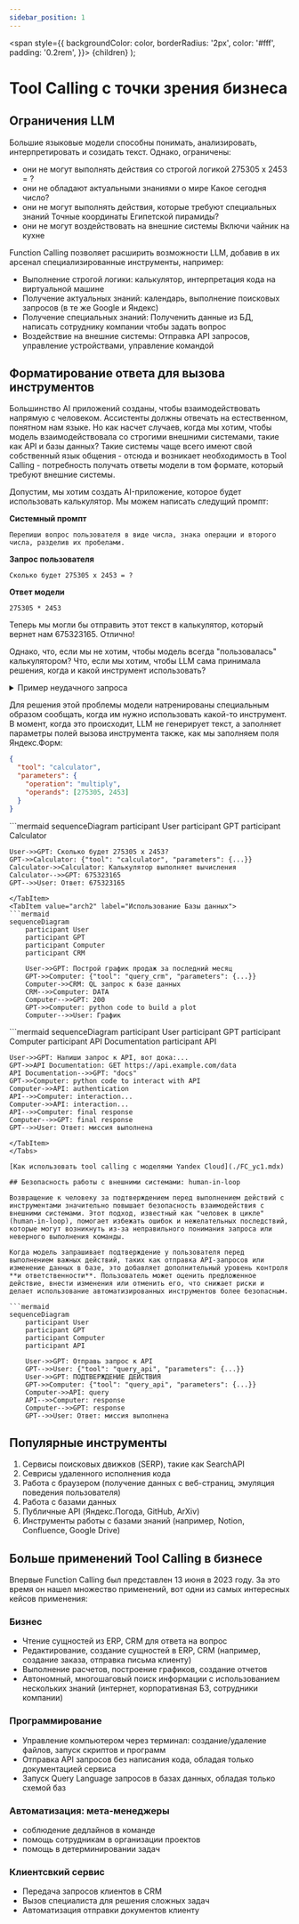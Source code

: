 ```yaml
---
sidebar_position: 1
---
```


  <span
    style={{
      backgroundColor: color,
      borderRadius: '2px',
      color: '#fff',
      padding: '0.2rem',
    }}>
    {children}
  </span>
);

# Tool Calling с точки зрения бизнеса

## Ограничения LLM

Большие языковые модели способны понимать, анализировать, интерпретировать и созидать текст. Однако, ограничены:
* они не могут выполнять действия со строгой логикой <Highlight color="#800000">275305 x 2453 = ?</Highlight>
* они не обладают актуальными знаниями о мире <Highlight color="#800000">Какое сегодня число?</Highlight>
* они не могут выполнять действия, которые требуют специальных знаний <Highlight color="#800000">Точные координаты Египетской пирамиды?</Highlight>
* они не могут воздействовать на внешние системы <Highlight color="#800000">Включи чайник на кухне</Highlight>

Function Calling позволяет расширить возможности LLM, добавив в их арсенал специализированные инструменты, например:
* Выполнение строгой логики: калькулятор, интерпретация кода на виртуальной машине
* Получение актуальных знаний: календарь, выполнение поисковых запросов (в те же Google и Яндекс)
* Получение специальных знаний: Полученить данные из БД, написать сотруднику компании чтобы задать вопрос
* Воздействие на внешние системы: Отправка API запросов, управление устройствами, управление командой

## Форматирование ответа для вызова инструментов

Большинство AI приложений созданы, чтобы взаимодействовать напрямую с человеком. Ассистенты должны отвечать на естественном, понятном нам языке. Но как насчет случаев, когда мы хотим, чтобы модель взаимодействовала со строгими внешними системами, такие как API и базы данных? Такие системы чаще всего имеют свой собственный язык общения - отсюда и возникает необходимость в Tool Calling - потребность получать ответы модели в том формате, который требуют внешние системы.

Допустим, мы хотим создать AI-приложение, которое будет использовать калькулятор. Мы можем написать следущий промпт:

**Системный промпт**
```
Перепиши вопрос пользователя в виде числа, знака операции и второго числа, разделив их пробелами.
```
**Запрос пользователя**
```
Сколько будет 275305 x 2453 = ?
```
**Ответ модели**
```
275305 * 2453
```
Теперь мы могли бы отправить этот текст в калькулятор, который вернет нам 675323165. Отлично!

Однако, что, если мы не хотим, чтобы модель всегда "пользовалась" калькулятором? Что, если мы хотим, чтобы LLM сама принимала решения, когда и какой инструмент использовать?

<details>
  <summary>Пример неудачного запроса</summary>

  **Системный промпт**
    ```
    Перепиши вопрос пользователя в виде числа, знака операции и второго числа, разделив их пробелами.
    ```
    **Запрос пользователя**
    ```
    Кто сейчас император Японии?
    ```
    **Ответ модели**
    ```
    0 $?$ 1
    ```
</details>

Для решения этой проблемы модели натренированы специальным образом сообщать, когда им нужно использовать какой-то инструмент. 
В момент, когда это происходит, LLM не генерирует текст, а заполняет параметры полей вызова инструмента также, как мы заполняем поля Яндекс.Форм:
```json
{
  "tool": "calculator",
  "parameters": {
    "operation": "multiply",
    "operands": [275305, 2453]
  }
}
```

<Tabs>
<TabItem value="arch1" label="Калькулятор">
```mermaid
sequenceDiagram
    participant User
    participant GPT
    participant Calculator

    User->>GPT: Сколько будет 275305 x 2453?
    GPT->>Calculator: {"tool": "calculator", "parameters": {...}}
    Calculator->>Calculator: Калькулятор выполняет вычисления
    Calculator-->>GPT: 675323165
    GPT-->>User: Ответ: 675323165
```
</TabItem>
<TabItem value="arch2" label="Использование Базы данных">
```mermaid
sequenceDiagram
    participant User
    participant GPT
    participant Computer
    participant CRM

    User->>GPT: Построй график продаж за последний месяц
    GPT->>Computer: {"tool": "query_crm", "parameters": {...}}
    Computer->>CRM: QL запрос к базе данных
    CRM-->>Computer: DATA
    Computer-->>GPT: 200
    GPT->>Computer: python code to build a plot
    Computer-->>User: График
```
</TabItem>
<TabItem value="arch3" label="Использование API без кода">
```mermaid
sequenceDiagram
    participant User
    participant GPT
    participant Computer
    participant API Documentation
    participant API

    User->>GPT: Напиши запрос к API, вот дока:...
    GPT->>API Documentation: GET https://api.example.com/data
    API Documentation-->>GPT: "docs"
    GPT->>Computer: python code to interact with API
    Computer->>API: authentication
    API-->>Computer: interaction...
    Computer->>API: interaction...
    API-->>Computer: final response
    Computer-->>GPT: final response
    GPT-->>User: Ответ: миссия выполнена
```
</TabItem>
</Tabs>

[Как использовать tool calling с моделями Yandex Cloud](./FC_yc1.mdx)

## Безопасность работы с внешними системами: human-in-loop

Возвращение к человеку за подтверждением перед выполнением действий с инструментами значительно повышает безопасность взаимодействия с внешними системами. Этот подход, известный как "человек в цикле" (human-in-loop), помогает избежать ошибок и нежелательных последствий, которые могут возникнуть из-за неправильного понимания запроса или неверного выполнения команды.

Когда модель запрашивает подтверждение у пользователя перед выполнением важных действий, таких как отправка API-запросов или изменение данных в базе, это добавляет дополнительный уровень контроля **и ответственности**. Пользователь может оценить предложенное действие, внести изменения или отменить его, что снижает риски и делает использование автоматизированных инструментов более безопасным.

```mermaid
sequenceDiagram
    participant User
    participant GPT
    participant Computer
    participant API

    User->>GPT: Отправь запрос к API
    GPT-->>User: {"tool": "query_api", "parameters": {...}}
    User->>GPT: ПОДТВЕРЖДЕНИЕ ДЕЙСТВИЯ
    GPT->>Computer: {"tool": "query_api", "parameters": {...}}
    Computer->>API: query
    API-->>Computer: response
    Computer-->>GPT: response
    GPT-->>User: Ответ: миссия выполнена
```
## Популярные инструменты

1. Сервисы поисковых движков (SERP), такие как SearchAPI
2. Севрисы удаленного исполнения кода
3. Работа с браузером (получение данных с веб-страниц, эмуляция поведения пользователя)
4. Работа с базами данных
5. Публичные API (Яндекс.Погода, GitHub, ArXiv)
6. Инструменты работы с базами знаний (например, Notion, Confluence, Google Drive)

## Больше применений Tool Calling в бизнесе

Впервые Function Calling был представлен 13 июня в 2023 году. За это время он нашел множество применений, вот одни из самых интересных кейсов применения:

### Бизнес
* Чтение сущностей из ERP, CRM для ответа на вопрос
* Редактирование, создание сущностей в ERP, CRM (например, создание заказа, отправка письма клиенту)
* Выполнение расчетов, построение графиков, создание отчетов
* Автономный, многошаговый поиск информации с использованием нескольких знаний (интернет, корпоративная БЗ, сотрудники компании)

### Программирование
* Управление компьютером через терминал: создание/удаление файлов, запуск скриптов и программ
* Отправка API запросов без написания кода, обладая только документацией сервиса
* Запуск Query Language запросов в базах данных, обладая только схемой баз

### Автоматизация: мета-менеджеры
* соблюдение дедлайнов в команде
* помощь сотрудникам в организации проектов
* помощь в детерминировании задач

### Клиентсвкий сервис
* Передача запросов клиентов в CRM
* Вызов специалиста для решения сложных задач
* Автоматизация отправки документов клиенту

